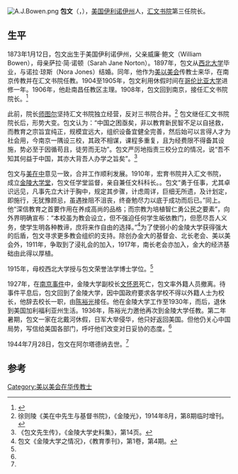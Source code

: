 [[File:A.J.Bowen.png|thumb]]
'''包文'''（{{lang|en|'''Arthur John Bowen'''}}，{{bd|1873年|1月12日|1944年|7月28日}}），[[美国|美国]][[伊利诺伊州|伊利诺伊州]]人，[[汇文书院|汇文书院]]第三任院长。

== 生平 ==
1873年1月12日，包文出生于美国伊利诺伊州{{link-en|尼庞西特|Neponset, Illinois}}，父亲威廉·鲍文（William Bowen），母亲萨拉·简·诺顿（Sarah Jane Norton）。1897年，包文从[[西北大学_(伊利诺伊州)|西北大学]]毕业，与诺拉·琼斯（Nora Jones）结婚。同年，他作为[[美以美会|美以美会]]传教士来华，在南京传教并在汇文书院任教。1904至1905年，包文利用休假时间在[[哥伦比亚大学|哥伦比亚大学]]进修一年。1906年，他赴南昌任教区主理。1908年，包文回到南京，接任汇文书院院长。<ref name="Bio">{{cite book|author=Edward James|title=Arthur John Bowen, LL.D.: Missionary, Educator|url=http://books.google.com/books?id=MrosHAAACAAJ|publisher=Monrovia Printing Company}}</ref>

此前，院长[[师图尔|师图尔]]坚持汇文书院独立经营，反对三书院合并。<ref>徐则陵《美在中先生与基督书院》，《金陵光》，1914年8月，第8期临时增刊。</ref> 包文继任汇文书院院长后，形势大变。包文认为：“中国之困亟矣，非以教育新民智不足以自拯救，而教育之宗旨宜纯正，规模宜远大，组织设备宜健全完善，然后始可以言得人才为社会用，今南京一隅设三校，其政不相谋，课程多重复，且为经费限不得备其设施，势必至于因循苟且，徒劳而无功”。包文严厉地指责三校分立的情况，说“吾不知其何益于中国，其亦大背吾人办学之旨矣”。<ref>《包文先生传》，《金陵大学史料集》，第14页。</ref>

包文与[[美在中|美在中]]意见一致，合并工作顺利发展。1910年，宏育书院并入汇文书院，成立[[金陵大学堂|金陵大学堂]]，包文任学堂监督，亲自兼任文科科长。。包文“勇于任事，尤其卓识远见，凡事先立大计于胸中，规定其步骤，计虑周详，巨细无所遗，及计划定，即施行，无犹豫顾忌，虽遇挫阻不沮丧，终奋勉尽力以底于成功而后已。”同上。他“深信教育之首要作用在养成高尚的品格；而宗教为培植智仁勇公民之要素”，向外界明确宣布：“本校虽为教会设立，但不强迫任何学生皈依教门，但愿尽吾人义务，使学生明各种教谛，庶将来作自由的选择。”<ref>包文《金陵大学之情况》，《教育季刊》，第1卷，第4期。</ref>为了使弱小的金陵大学获得强大的后盾，包文寻求更多教会组织的支持。除创办金大的基督会、北长老会、美以美会外，1911年，争取到了浸礼会的加入，1917年，南长老会亦加入，金大的经济基础由此得以厚植。

1915年，母校西北大学授与包文荣誉法学博士学位。<ref name="Bio"></ref>

1927年，在[[南京事件_(1927年)|南京事件]]中，金陵大学副校长[[文怀恩|文怀恩]]死亡，包文率外籍人员撤离。待事件平息后，包文回到了金陵大学，因中国政府要求各学校不得以外籍人士为校长，他辞去校长一职，由[[陈裕光|陈裕光]]接任。他在金陵大学工作至1930年，而后，退休到美国加利福利亚州{{link-en|阿尔塔德纳|Altadena}}生活。1936年，陈裕光力邀他再次到金陵大学任教。第二年暑期，包文一家在北戴河休假，日军大举侵华，他只好返回美国。但他仍关心中国局势，写信给美国各部门，呼吁他们改变对日妥协的态度。<ref name="Bio"></ref>

1944年7月28日，包文在阿尔塔德纳去世。<ref name="Bio"></ref>

== 参考 ==
{{reflist}}

{{start box}}
{{s-before|[[师图尔|师图尔]]}}
{{s-title|[[汇文书院|汇文书院]]院长|1908年-1910年}}
{{s-after|[[包文|包文]]<br><small>（金陵大学校长）</small>}}
{{s-before|[[包文|包文]]<br><small>（汇文书院院长）</small>}}
{{s-title|[[金陵大学|金陵大学]]校长|1910年-1926年}}
{{s-after|[[过探先|过探先]]<br><small>（校委会主席）</small>}}
{{end box}}

{{金陵大学|校长}}
{{金陵中学|校长}}
{{南京基督教传教士}}
{{Authority control}}
{{DEFAULTSORT:Bowen}}
[[Category:美以美会在华传教士|Category:美以美会在华传教士]]